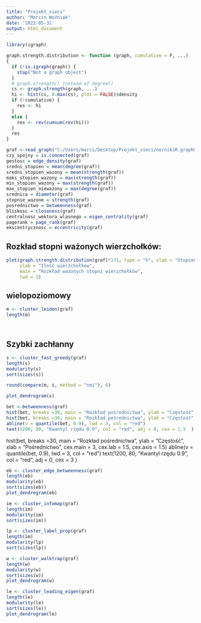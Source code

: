 ---
title: "Projekt_sieci"
author: "Marcin Woźniak"
date: '2022-05-31'
output: html_document
---

```{r}
library(igraph)

graph.strength.distribution <- function (graph, cumulative = F, ...)
{
  if (!is.igraph(graph)) {
    stop("Not a graph object")
  }
  # graph.strength() instead of degree()
  cs <- graph.strength(graph, ...)
  hi <- hist(cs, 0:max(cs), plot = FALSE)$density
  if (!cumulative) {
    res <- hi
  }
  else {
    res <- rev(cumsum(rev(hi)))
  }
  res
}
```


```{r}
graf <-read_graph("C:/Users/marci/Desktop/Projekt_sieci/nornikiR.graphml", format = "graphml")
czy_spojny = is.connected(graf)
gestosc = edge_density(graf)
sredni_stopien = mean(degree(graf))
sredni_stopien_wazony = mean(strength(graf))
maks_stopien_wazony = max(strength(graf))
min_stopien_wazony = max(strength(graf))
max_stopien_niewazony = max(degree(graf))
srednica = diameter(graf)
stopnie_wazone = strength(graf)
posrednictwo = betweenness(graf)
bliskosc = closeness(graf)
centralnosc_wektora_wlasnego = eigen_centrality(graf)
pagerank = page_rank(graf)
ekscentrycznosc = eccentricity(graf)
```



Rozkład stopni ważonych wierzchołków:
---
```{r}

plot(graph.strength.distribution(graf)*171, type = "h", xlab = "Stopień ważony",
     ylab = "Ilość wierzchołkow",
     main = "Rozkład ważonych stopni wierzchołków",
     lwd = 2)


```

wielopoziomowy
---
```{r}
m <- cluster_leiden(graf)
length(m)




```


Szybki zachłanny
---

```{r}
s <- cluster_fast_greedy(graf)
length(s)
modularity(s)
sort(sizes(s))
```

```{r}
round(compare(m, s, method = "nmi"), 6)
```

```{r}
plot_dendrogram(s)

```
```{r}
bet <-betweenness(graf)
hist(bet, breaks =30, main = "Rozkład pośrednictwa", ylab = "Częstość", xlab = "Pośrednictwo")
hist(bet, breaks =30, main = "Rozkład pośrednictwa", ylab = "Częstość", xlab = "Pośrednictwo",  cex.main = 3, cex.lab = 1.5, cex.axis = 1.5)
abline(v = quantile(bet, 0.9), lwd = 3, col = "red")
text(1200, 80, "Kwantyl rzędu 0.9", col = "red", adj = 0, cex = 1.5  )
```

hist(bet, breaks =30, main = "Rozkład pośrednictwa", ylab = "Częstość", xlab = "Pośrednictwo",  cex.main = 3, cex.lab = 1.5, cex.axis = 1.5)
abline(v = quantile(bet, 0.9), lwd = 3, col = "red")
text(1200, 80, "Kwantyl rzędu 0.9", col = "red", adj = 0, cex = 3  )
```{r}
eb <- cluster_edge_betweenness(graf)
length(eb)
modularity(eb)
sort(sizes(eb))
plot_dendrogram(eb)
```
```{r}
im <- cluster_infomap(graf)
length(im)
modularity(im)
sort(sizes(im))
```
```{r}
lp <- cluster_label_prop(graf)
length(im)
modularity(lp)
sort(sizes(lp))
```
```{r}
w <- cluster_walktrap(graf)
length(w)
modularity(w)
sort(sizes(w))
plot_dendrogram(w)
```




```{r}
le <- cluster_leading_eigen(graf)
length(le)
modularity(le)
sort(sizes(le))
plot_dendrogram(le)
```

